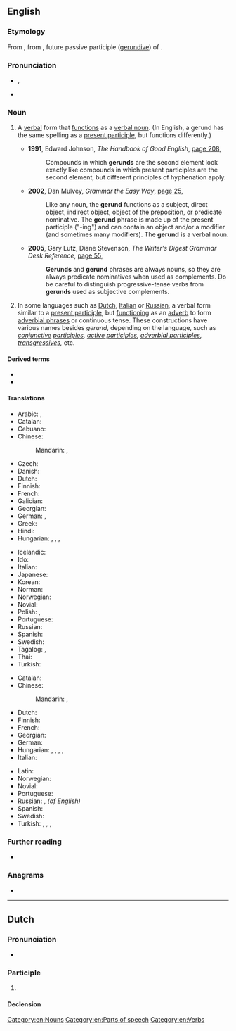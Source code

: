 ==English==

===Etymology===
From {{bor|en|la|gerundium}}, from {{m|la|gerundus||which is to be carried out}}, future passive participle ([[gerundive]]) of {{m|la|gerō||carry, bear}}.

===Pronunciation===
* {{enPR|jěr'-ənd}}, {{IPA|en|/ˈdʒɛɹənd/|/-ʌnd/}}
* {{rhymes|en|ɛɹənd|ɛɹʌnd}}

===Noun===
{{en-noun}}
{{examples|sense=English, verbal noun|examples=* {{ux|en|'''Walking''' is good exercise.}}
* {{ux|en|The baby's '''crying''' was a constant annoyance.}}
* {{ux|en|He most enjoyed the '''singing'''.}}}}
{{examples|sense=Russian, adverbial|examples={{ux|ru|Нельзя́ переходи́ть у́лицу, '''чита́я''' газе́ту.|One shouldn’t cross a street '''while reading''' a newspaper.|nocat=1}}}}
{{examples|sense=Afrikaans, adverbial|examples={{ux|af|Daardie vent stap '''al lesende''' die straat oor!|That fellow is crossing the street '''while reading'''!|nocat=1}}}}

# {{lb|en|grammar}} A [[verbal]] form that [[function]]s as a [[verbal noun]]. (In English, a gerund has the same spelling as a [[present participle]], but functions differently.)
#* '''1991''', Edward Johnson, ''The Handbook of Good English'', [http://books.google.com.au/books?id=n0IJ8GcdJ6IC&pg=PA208&dq=%22gerund%22%7C%22gerunds%22&hl=en&sa=X&ei=nQwEVMTaM4Lg8AWPloCADA&redir_esc=y#v=onepage&q=%22gerund%22%7C%22gerunds%22&f=false page 208],
#*: Compounds in which '''gerunds''' are the second element look exactly like compounds in which present participles are the second element, but different principles of hyphenation apply.
#* '''2002''', Dan Mulvey, ''Grammar the Easy Way'', [http://books.google.com.au/books?id=L9ni2hGHlMEC&pg=PA25&dq=%22gerund%22%7C%22gerunds%22&hl=en&sa=X&ei=nQwEVMTaM4Lg8AWPloCADA&redir_esc=y#v=onepage&q=%22gerund%22%7C%22gerunds%22&f=false page 25],
#*: Like any noun, the '''gerund''' functions as a subject, direct object, indirect object, object of the preposition, or predicate nominative. The '''gerund''' phrase is made up of the present participle ("-ing") and can contain an object and/or a modifier (and sometimes many modifiers). The '''gerund''' is a verbal noun.
#* '''2005''', Gary Lutz, Diane Stevenson, ''The Writer's Digest Grammar Desk Reference'', [http://books.google.com.au/books?id=SsQ9ugnMcpUC&pg=PA55&dq=%22gerund%22%7C%22gerunds%22&hl=en&sa=X&ei=nQwEVMTaM4Lg8AWPloCADA&redir_esc=y#v=onepage&q=%22gerund%22%7C%22gerunds%22&f=false page 55],
#*: '''Gerunds''' and '''gerund''' phrases are always nouns, so they are always predicate nominatives when used as complements. Do be careful to distinguish progressive-tense verbs from '''gerunds''' used as subjective complements.
# {{lb|en|grammar}} In some languages such as [[Dutch]], [[Italian]] or [[Russian]], a verbal form similar to a [[present participle]], but [[function]]ing as an [[adverb]] to form [[adverbial phrase]]s or continuous tense. These constructions have various names besides ''gerund'', depending on the language, such as ''[[conjunctive]] [[participle]]s, [[active participle]]s,  [[adverbial participle]]s, [[transgressive]]s,'' etc.

====Derived terms====
* {{l|en|gerundive}}
* {{l|en|gerundial}}

====Translations====
{{trans-top|verb form functioning as a verbal noun}}
* Arabic: {{t|ar|صِيغَة فِعْل|m|tr=ṣīḡat fiʿl}}, {{t+|ar|مَصْدَر|m}}
* Catalan: {{t+|ca|gerundi|m}}
* Cebuano: {{t|ceb|punglihongan}}
* Chinese:
*: Mandarin: {{t+|cmn|動名詞|sc=Hani}}, {{t+|cmn|动名词|tr=dòng-míngcí|sc=Hani}}
* Czech: {{t|cs|gerundium|n}}
* Danish: {{t|da|gerundium|n}}
* Dutch: {{t+|nl|gerundium|n}}
* Finnish: {{t+|fi|gerundi}}
* French: {{t+|fr|gérondif|m}}
* Galician: {{t+|gl|xerundio|m}}
* Georgian: {{t|ka|გერუნდი}}
* German: {{t+|de|Gerundium|n}}, {{t|de|Vertretungswort}}
* Greek: {{t+|el|γερούνδιο|n}}
* Hindi: {{t|hi|क्रियावाचक संज्ञा}}
* Hungarian: {{t+|hu|gerundium}}, {{t|hu|ing-es alak}}, {{t|hu|[[igéből]] [[képzett]] [[főnév]]}}, {{t|hu|deverbális főnév}}
{{trans-mid}}
* Icelandic: {{t-needed|is}}
* Ido: {{t+|io|gerundio}}
* Italian: {{t+|it|gerundio|m}}
* Japanese: {{t+|ja|動名詞|tr=どうめいし, dōmeishi}}
* Korean: {{t+|ko|동명사}}
* Norman: {{t|nrf|nom vèrbal|m}}
* Norwegian: {{t+|no|gerundium|n}}
* Novial: {{t|nov|gerunde}}
* Polish: {{t+|pl|rzeczownik odczasownikowy|m}}, {{t+|pl|odsłownik|m}}
* Portuguese: {{t+|pt|gerúndio|m}}
* Russian: {{t+|ru|геру́ндий|m}}
* Spanish: {{t+|es|gerundio|m}}
* Swedish: {{t+|sv|gerundium|n}}
* Tagalog: {{t|tl|pandiwang makangalan}}, {{t|tl|pangngalang-diwa}}
* Thai: {{t+|th|อาการนาม}}
* Turkish: {{t+|tr|ulaç}}
{{trans-bottom}}

{{trans-top|verb form functioning as an adverb}}
* Catalan: {{t+|ca|gerundi|m}}
* Chinese:
*: Mandarin: {{t+|cmn|動名詞|sc=Hani}}, {{t+|cmn|动名词|tr=dòng-míngcí|sc=Hani}}
* Dutch: {{t+|nl|gerundium|n}}
* Finnish: {{t+|fi|gerundi}}
* French: {{t+|fr|gérondif|m}}
* Georgian: {{t|ka|გერუნდი}}
* German: {{t+|de|Gerundium|n}}
* Hungarian: {{t+|hu|gerundium}}, {{t|hu|ing-es alak}}, {{t+|hu|határozói igenév}}, {{t|hu|[[igéből]] [[képzett]] [[határozó]]}}, {{t|hu|[[deverbális]] [[határozó]]}}
* Italian: {{t+|it|gerundio|m}}
{{trans-mid}}
* Latin: {{t|la|gerundium|n}}
* Norwegian: {{t+|no|gerundium|n}}
* Novial: {{t|nov|gerunde}}
* Portuguese: {{t+|pt|gerúndio|m}}
* Russian: {{t+|ru|дееприча́стие|n}}, {{t+|ru|геру́ндий|m}}'' (of English)''
* Spanish: {{t+|es|gerundio|m}}
* Swedish: {{t+|sv|gerundium|n}}
* Turkish: {{t+|tr|zarf-fiil}}, {{t+|tr|ulaç}}, {{t+|tr|durum ulacı}}, {{t+|tr|sıla sıygası}}
{{trans-bottom}}

===Further reading===
* {{pedia}}

===Anagrams===
* {{anagrams|en|a=degnru|gurned|nudger|runged}}

[[Category:en:Nouns]]
[[Category:en:Parts of speech]]
[[Category:en:Verbs]]

----

==Dutch==

===Pronunciation===
* {{audio|nl|Nl-gerund.ogg|Audio}}

===Participle===
{{nl-past-ptc}}

# {{nl-verb form of|t=past|m=ptc|runnen}}

====Declension====
{{rfinfl|nl|participle}}